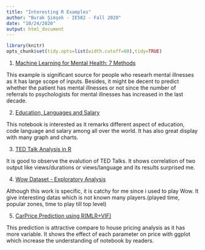 ```yaml
---
title: "Interesting R Examples"
author: "Burak Şimşek - IE582 - Fall 2020"
date: "10/24/2020"
output: html_document
---
```


```r
library(knitr)
opts_chunk$set(tidy.opts=list(width.cutoff=60),tidy=TRUE)
```



1. [Machine Learning for Mental Health: 7 Methods](https://www.kaggle.com/benjaminlott/machine-learning-for-mental-health-7-methods)

This example is significant source for people who researh mental illnesses as it has large scope of inputs. Besides, it might be decent to predict whether the patient has mental illnesses or not since the number of referrals to psychologists for mental illnesses has increased in the last decade.
    
2. [Education, Languages and Salary](https://www.kaggle.com/kailex/education-languages-and-salary)

This notebook is interested as it remarks different aspect of education, code language and salary among all over the world. It has also great display with many graph and charts.

3. [TED Talk Analysis in R](https://www.kaggle.com/kratisaxena/ted-talk-analysis-in-r)

It is good to observe the evalution of TED Talks. It shows correlation of two output like views/durations or views/language and its results surprised me.

4. [Wow Dataset - Exploratory Analysis](https://www.kaggle.com/thibalbo/wow-dataset-exploratory-analysis)

Although this work is specific, it is catchy for me since i used to play Wow. It give interesting datas which is not known many players.(played time, popular zones, time to play till top level)

5. [CarPrice Prediction using R(MLR+VIF)](https://www.kaggle.com/nkrajash/carprice-prediction-using-r-mlr-vif)

This prediction is attractive compare to house pricing analysis as it has more variable. It shows the effect of each parameter on price with ggplot which increase the understanding of notebook by readers.


   